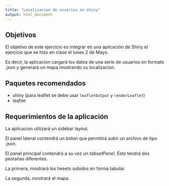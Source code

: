 ```yaml
---
title: "Localizacion de usuarios en shiny"
output: html_document
---
```


## Objetivos

El objetivo de este ejercicio es integrar en una aplicación de Shiny el ejercicio que se hizo en clase el lunes 2 de Mayo.

Es decir, la aplicacion cargará los datos de una serie de usuarios en formato .json y generará un mapa mostrando su localizacion.

## Paquetes recomendados

* shiny (para leaflet se debe usar `leafletOutput` y `renderLeaflet`)
* leaflet

## Requerimientos de la aplicación

La aplicacion utilizará un sidebar layout.

El panel lateral contendrá un boton que permitirá subir un archivo de tipo .json.

El panel principal contendrá a su vez un *tabsetPanel*. Éste tendrá dos pestañas diferentes.

La primera, mostrará los tweets subidos en forma tabular.

La segunda, mostrará el mapa.








